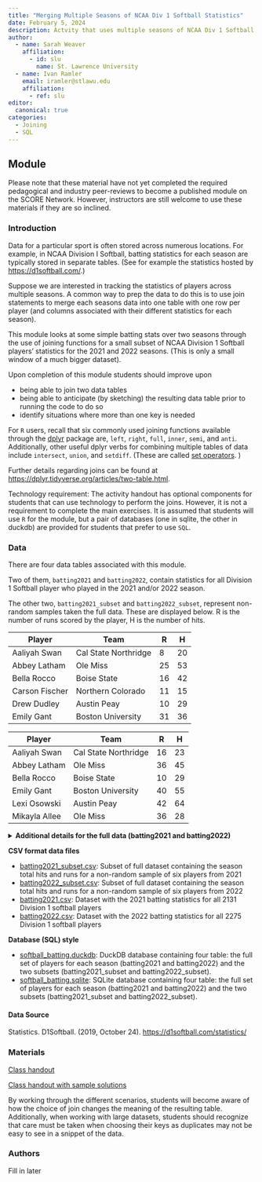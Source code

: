 ```yaml
---
title: "Merging Multiple Seasons of NCAA Div 1 Softball Statistics"
date: February 5, 2024
description: Actvity that uses multiple seasons of NCAA Div 1 Softball batting statistics to practice merging data tables.
author:
  - name: Sarah Weaver
    affiliation:
      - id: slu
        name: St. Lawrence University
  - name: Ivan Ramler
    email: iramler@stlawu.edu
    affiliation:
      - ref: slu
editor: 
  canonical: true
categories:
  - Joining
  - SQL
---
```


## Module

Please note that these material have not yet completed the required pedagogical and industry peer-reviews to become a published module on the SCORE Network. However, instructors are still welcome to use these materials if they are so inclined.

### Introduction

Data for a particular sport is often stored across numerous locations. For example, in NCAA Division I Softball, batting statistics for each season are typically stored in separate tables. (See for example the statistics hosted by [https://d1softball.com/](https://d1softball.com/){target="_blank"}.)

Suppose we are interested in tracking the statistics of players across multiple seasons. A common way to prep the data to do this is to use join statements to merge each seasons data into one table with one row per player (and columns associated with their different statistics for each season).

This module looks at some simple batting stats over two seasons through the use of joining functions for a small subset of NCAA Division 1 Softball players' statistics for the 2021 and 2022 seasons. (This is only a small window of a much bigger dataset).

::: {.callout-note collapse="true" title="Learning Objectives" appearance="minimal"}
Upon completion of this module students should improve upon

-   being able to join two data tables
-   being able to anticipate (by sketching) the resulting data table prior to running the code to do so
-   identify situations where more than one key is needed
:::

::: {.callout-note collapse="true" title="Methods" appearance="minimal"}
For `R` users, recall that six commonly used joining functions available through the [dplyr](https://dplyr.tidyverse.org/articles/two-table.html/){target="_blank"} package are, `left`, `right`, `full`, `inner`, `semi`, and `anti`. Additionally, other useful dplyr verbs for combining multiple tables of data include `intersect`, `union`, and `setdiff`. (These are called [set operators](https://dplyr.tidyverse.org/articles/two-table.html#set-operations){target="_blank"}. )

Further details regarding joins can be found at [https://dplyr.tidyverse.org/articles/two-table.html](https://dplyr.tidyverse.org/articles/two-table.html){target="_blank"}.

Technology requirement: The activity handout has optional components for students that can use technology to perform the joins. However, it is not a requirement to complete the main exercises. It is assumed that students will use `R` for the module, but a pair of databases (one in sqlite, the other in duckdb) are provided for students that prefer to use `SQL`.
:::

### Data

There are four data tables associated with this module.

Two of them, `batting2021` and `batting2022`, contain statistics for all Division 1 Softball player who played in the 2021 and/or 2022 season.

The other two, `batting2021_subset` and `batting2022_subset`, represent non-random samples taken the full data. These are displayed below. R is the number of runs scored by the player, H is the number of hits.

::: {.callout-note collapse="true" title="batting2021_subset" appearance="minimal"}
| Player         | Team                 | R   | H   |
|----------------|----------------------|-----|-----|
| Aaliyah Swan   | Cal State Northridge | 8   | 20  |
| Abbey Latham   | Ole Miss             | 25  | 53  |
| Bella Rocco    | Boise State          | 16  | 42  |
| Carson Fischer | Northern Colorado    | 11  | 15  |
| Drew Dudley    | Austin Peay          | 10  | 29  |
| Emily Gant     | Boston University    | 31  | 36  |
:::

::: {.callout-note collapse="true" title="batting2022_subset" appearance="minimal"}
| Player        | Team                 | R   | H   |
|---------------|----------------------|-----|-----|
| Aaliyah Swan  | Cal State Northridge | 16  | 23  |
| Abbey Latham  | Ole Miss             | 36  | 45  |
| Bella Rocco   | Boise State          | 10  | 29  |
| Emily Gant    | Boston University    | 40  | 55  |
| Lexi Osowski  | Austin Peay          | 42  | 64  |
| Mikayla Allee | Ole Miss             | 36  | 28  |
:::

<details>

<summary><b>Additional details for the full data (batting2021 and batting2022)</b></summary>

The 2021 data set has 2131 rows with 22 columns. The 2022 data set has 2275 rows with the same 22 columns. Each row represents a Division 1 Softball player who played in the 2021 and/or 2022 season.

| Variable | Description                                                                                                                                                  |
|----------|--------------------------------------------------------------------------------------------------------------------------------------------------------------|
| Player   | Name of the softball player                                                                                                                                  |
| Team     | Name of the team (school) for each player                                                                                                                    |
| BA       | Batting Average - The ratio of a player's total base hits to their total number of at-bats, indicating their ability to make successful hits.                |
| OBP      | On-Base Percentage - The percentage of times a player reaches base, either through a hit, walk, or hit-by-pitch, out of their total plate appearances.       |
| SLG      | Slugging Percentage - The measure of a player's power by calculating the total number of bases they accumulate per at-bat.                                   |
| OPS      | On-Base Plus Slugging - The sum of a player's on-base percentage and slugging percentage, providing a comprehensive measure of their offensive contribution. |
| GP       | Games Played - The total number of games in which a player has participated.                                                                                 |
| PA       | Plate Appearances - The total number of times a player has come up to bat, including at-bats, walks, and hit-by-pitches.                                     |
| AB       | At-Bats - The number of times a player has officially faced a pitcher and had an opportunity to hit.                                                         |
| R        | Runs Scored - The number of times a player has crossed home plate and scored a run.                                                                          |
| H        | Hits - The total number of successful hits made by a player.                                                                                                 |
| 2B       | Doubles - The number of hits resulting in the batter reaching second base.                                                                                   |
| 3B       | Triples - The number of hits resulting in the batter reaching third base.                                                                                    |
| HR       | Home Runs - The number of hits resulting in the batter scoring a run by hitting the ball out of the park.                                                    |
| RBI      | Runs Batted In - The number of runs a player has driven in with a hit or sacrifice.                                                                          |
| HBP      | Hit by Pitch - The number of times a player has been struck by a pitched ball and awarded first base.                                                        |
| BB       | Walks - The number of times a player has received a base on balls (four balls) and been awarded first base.                                                  |
| K        | Strikeouts - The number of times a player has been called out after accumulating three strikes.                                                              |
| SB       | Stolen Bases - The number of times a player successfully advances to the next base without a hit, during a pitch while the ball is in play.                  |
| CS       | Caught Stealing - The number of times a player is thrown out while attempting to steal a base.                                                               |

</details>

**CSV format data files**

-   [batting2021_subset.csv](batting2021_subset.csv): Subset of full dataset containing the season total hits and runs for a non-random sample of six players from 2021
-   [batting2022_subset.csv](batting2022_subset.csv): Subset of full dataset containing the season total hits and runs for a non-random sample of six players from 2022
-   [batting2021.csv](batting2021.csv): Dataset with the 2021 batting statistics for all 2131 Division 1 softball players
-   [batting2022.csv](batting2022.csv): Dataset with the 2022 batting statistics for all 2275 Division 1 softball players

**Database (SQL) style**

-   [softball_batting.duckdb](softball_batting.duckdb): DuckDB database containing four table: the full set of players for each season (batting2021 and batting2022) and the two subsets (batting2021_subset and batting2022_subset).
-   [softball_batting.sqlite](softball_batting.sqlite): SQLite database containing four table: the full set of players for each season (batting2021 and batting2022) and the two subsets (batting2021_subset and batting2022_subset).

#### Data Source

Statistics. D1Softball. (2019, October 24). <https://d1softball.com/statistics/>

### Materials

[Class handout](softball_d1_worksheet.docx)

[Class handout with sample solutions](softball_d1_worksheet_key.docx)

::: {.callout-note collapse="true" title="Conclusion" appearance="minimal"}
By working through the different scenarios, students will become aware of how the choice of join changes the meaning of the resulting table. Additionally, when working with large datasets, students should recognize that care must be taken when choosing their keys as duplicates may not be easy to see in a snippet of the data.
:::

### Authors

Fill in later
